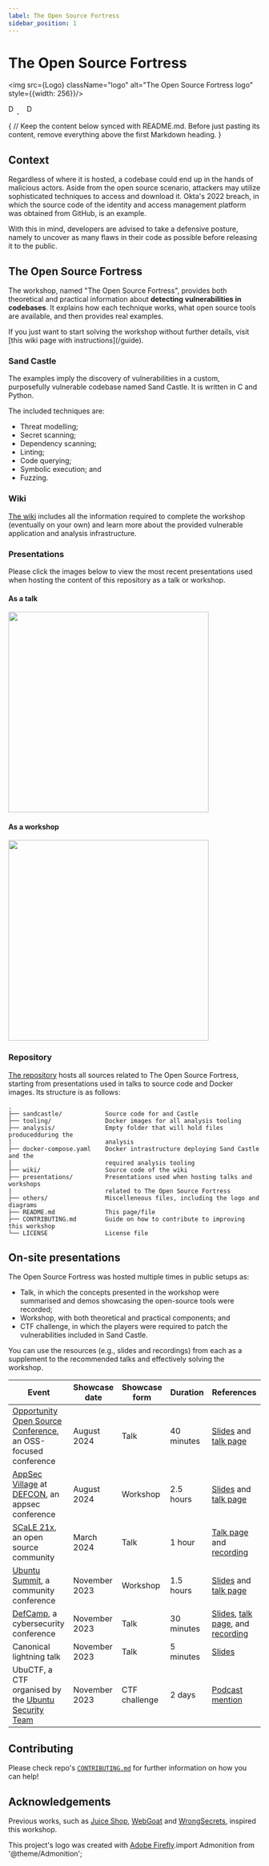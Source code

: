 ```yaml
---
label: The Open Source Fortress
sidebar_position: 1
---
```


# The Open Source Fortress


<img src={Logo} className="logo" alt="The Open Source Fortress logo" style={{width: 256}}/><br/>
<div className="badges-container">
    <a href="https://github.com/iosifache/ossfortress/packages">
      <img src="https://img.shields.io/badge/Docker_images-GHCR-blue?logo=docker" height="17" alt="Docker image: GHCR"/>
    </a>
    &nbsp; &nbsp;
    <a href="https://ossfortress.io/">
      <img src="https://img.shields.io/badge/Documentation-available-green?logo=docusaurus" height="17" alt="Documentation: available"/>
    </a>
</div>

{
  // Keep the content below synced with README.md. Before just pasting its content, remove everything above the first Markdown heading.
}

## Context

Regardless of where it is hosted, a codebase could end up in the hands of malicious actors. Aside from the open source scenario, attackers may utilize sophisticated techniques to access and download it. Okta's 2022 breach, in which the source code of the identity and access management platform was obtained from GitHub, is an example.

With this in mind, developers are advised to take a defensive posture, namely to uncover as many flaws in their code as possible before releasing it to the public.

## The Open Source Fortress

The workshop, named "The Open Source Fortress", provides both theoretical and practical information about **detecting vulnerabilities in codebases**. It explains how each technique works, what open source tools are available, and then provides real examples.

<Admonition type="danger" title="Important">
  <p>If you just want to start solving the workshop without further details, visit [this wiki page with instructions](/guide).</p>
</Admonition>

### Sand Castle

The examples imply the discovery of vulnerabilities in a custom, purposefully vulnerable codebase named Sand Castle. It is written in C and Python.

The included techniques are:
- Threat modelling;
- Secret scanning;
- Dependency scanning;
- Linting;
- Code querying;
- Symbolic execution; and
- Fuzzing.

### Wiki

[The wiki](https://ossfortress.io/) includes all the information required to complete the workshop (eventually on your own) and learn more about the provided vulnerable application and analysis infrastructure.

### Presentations

Please click the images below to view the most recent presentations used when hosting the content of this repository as a talk or workshop.

#### As a talk

<a href="https://ossfortress.io/oosc">
  <img src="https://raw.githubusercontent.com/iosifache/ossfortress/main/presentations/oosc-24/preview.png" width="400"/>
</a>

#### As a workshop

<a href="https://ossfortress.io/defcon">
  <img src="https://raw.githubusercontent.com/iosifache/ossfortress/main/presentations/defcon-24/preview.png" width="400"/>
</a>

### Repository

[The repository](https://github.com/iosifache/ossfortress) hosts all sources related to The Open Source Fortress, starting from presentations used in talks to source code and Docker images. Its structure is as follows:

```
.
├── sandcastle/            Source code for and Castle
├── tooling/               Docker images for all analysis tooling
├── analysis/              Empty folder that will hold files producedduring the
|                          analysis
├── docker-compose.yaml    Docker intrastructure deploying Sand Castle and the
|                          required analysis tooling
├── wiki/                  Source code of the wiki
├── presentations/         Presentations used when hosting talks and workshops
|                          related to The Open Source Fortress
├── others/                Miscelleneous files, including the logo and diagrams
├── README.md              This page/file
├── CONTRIBUTING.md        Guide on how to contribute to improving this workshop
└── LICENSE                License file
```

## On-site presentations

The Open Source Fortress was hosted multiple times in public setups as:

- Talk, in which the concepts presented in the workshop were summarised and demos showcasing the open-source tools were recorded;
- Workshop, with both theoretical and practical components; and
- CTF challenge, in which the players were required to patch the vulnerabilities included in Sand Castle.

You can use the resources (e.g., slides and recordings) from each as a supplement to the recommended talks and effectively solving the workshop.

| Event                                                                                                           | Showcase date | Showcase form | Duration   | References                                                                                                                                                                                                                                                               |
| --------------------------------------------------------------------------------------------------------------- | ------------- | ------------- | ---------- | ------------------------------------------------------------------------------------------------------------------------------------------------------------------------------------------------------------------------------------------------------------------------ |
| [Opportunity Open Source Conference](https://events.canonical.com/event/89/overview), an OSS-focused conference | August 2024   | Talk          | 40 minutes | [Slides](https://raw.githubusercontent.com/iosifache/ossfortress/main/presentations/oosc-24/export.pdf) and [talk page](https://events.canonical.com/event/89/contributions/476/)                                                                                        |
| [AppSec Village](https://www.appsecvillage.com) at [DEFCON](https://defcon.org), an appsec conference           | August 2024   | Workshop      | 2.5 hours  | [Slides](https://raw.githubusercontent.com/iosifache/ossfortress/main/presentations/defcon-24/export.pdf) and [talk page](https://www.appsecvillage.com/events/dc-2024/the-open-source-fortress-finding-vulnerabilities-in-your-codebase-using-open-source-tools-677630) |
| [SCaLE 21x](https://www.socallinuxexpo.org/scale/21x), an open source community                                 | March 2024    | Talk          | 1 hour     | [Talk page](https://www.socallinuxexpo.org/scale/21x/presentations/open-source-fortress) and [recording](https://www.youtube.com/watch?v=7egfj6voGcI)                                                                                                                    |
| [Ubuntu Summit](https://events.canonical.com/event/31), a community conference                                  | November 2023 | Workshop      | 1.5 hours  | [Slides](https://raw.githubusercontent.com/iosifache/ossfortress/main/presentations/ubuntu-summit-23/export.pdf) and [talk page](https://events.canonical.com/event/31/contributions/219)                                                                                |
| [DefCamp](https://def.camp/speaker), a cybersecurity conference                                                 | November 2023 | Talk          | 30 minutes | [Slides](https://ossfortress.io/defcamp), [talk page](https://def.camp/speaker/george-andrei-iosif-2), and [recording](https://www.youtube.com/watch?v=EqWcojnXrCE)                                                                                                      |
| Canonical lightning talk                                                                                        | November 2023 | Talk          | 5 minutes  | [Slides](https://raw.githubusercontent.com/iosifache/ossfortress/main/presentations/lightning-talk-23/export.pdf)                                                                                                                                                        |
| UbuCTF, a CTF organised by the [Ubuntu Security Team](https://wiki.ubuntu.com/SecurityTeam)                     | November 2023 | CTF challenge | 2 days     | [Podcast mention](https://ubuntusecuritypodcast.org/episode-213/)                                                                                                                                                                                                        |

## Contributing

Please check repo's [`CONTRIBUTING.md`](https://github.com/iosifache/ossfortress/blob/main/CONTRIBUTING.md) for further information on how you can help!

## Acknowledgements

Previous works, such as [Juice Shop](https://owasp.org/www-project-juice-shop), [WebGoat](https://github.com/WebGoat/WebGoat) and [WrongSecrets](https://owasp.org/www-project-juice-shop), inspired this workshop.

This project's logo was created with [Adobe Firefly](https://firefly.adobe.com).import Admonition from '@theme/Admonition';

